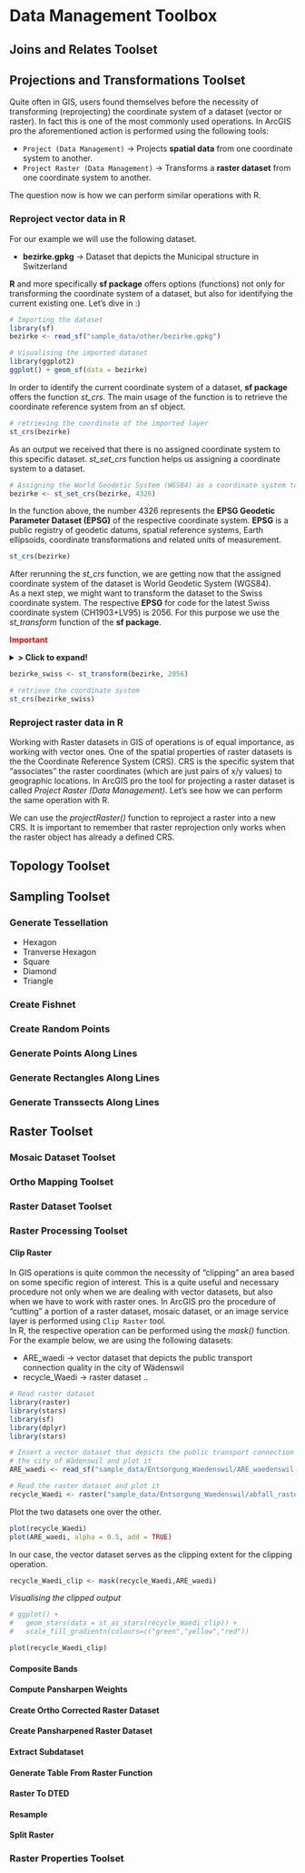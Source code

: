 
# Data Management Toolbox


## Joins and Relates Toolset

## Projections and Transformations Toolset

Quite often in GIS, users found themselves before the necessity of transforming
(reprojecting) the coordinate system of a dataset (vector or raster). In fact this
is one of the most commonly used operations. In ArcGIS pro the aforementioned
action is performed using the following tools:

- `Project (Data Management)` -> Projects __spatial data__ from one coordinate system to another.
- `Project Raster (Data Management)` -> Transforms a __raster dataset__ from one coordinate system to another.

The question now is how we can perform similar operations with R. 

### Reproject vector data in R

For our example we will use the following dataset.

- **bezirke.gpkg** -> Dataset that depicts the Municipal structure in Switzerland

**R** and more specifically **sf package** offers options (functions) not only for 
transforming the coordinate system of a dataset, but also for identifying the
current existing one. Let's dive in :)

```r
# Importing the dataset
library(sf)
bezirke <- read_sf("sample_data/other/bezirke.gpkg") 
```

```r
# Visualising the imported dataset
library(ggplot2)
ggplot() + geom_sf(data = bezirke)
```

In order to identify the current coordinate system of a dataset, **sf package**
offers the function _st_crs_. The main usage of the function is to retrieve the
coordinate reference system from an sf object.

```r
# retrieving the coordinate of the imported layer
st_crs(bezirke)
```
As an output we received that there is no assigned coordinate system to this
specific dataset. _st_set_crs_ function helps us assigning a coordinate system
to a dataset.

```r
# Assigning the World Geodetic System (WGS84) as a coordinate system to our dataset
bezirke <- st_set_crs(bezirke, 4326)
```
In the function above, the number 4326 represents the __EPSG Geodetic Parameter Dataset (EPSG)__
of the respective coordinate system. **EPSG** is a public registry of geodetic
datums, spatial reference systems, Earth ellipsoids, coordinate transformations
and related units of measurement.  

```r
st_crs(bezirke)
```
After rerunning the _st_crs_ function, we are getting now that the assigned
coordinate system of the dataset is World Geodetic System (WGS84).  
As a next step, we might want to transform the dataset to the Swiss coordinate system.
The respective **EPSG** for code for the latest Swiss coordinate system
(CH1903+LV95) is 2056. For this purpose we use the _st_transform_ function of the **sf package**.

<span style="color:red">**Important**</span>

<details>
  <summary>**> Click to expand!**</summary>
  _st_set_crs_ function **does not** reproject the coordinates of the given dataset. In
  other words, it does not affect the actual _geometry_ column of the sf object.
  _st_tranform_ on the other hand indeed **does indeed reproject** the dataset to another coordinate
  system.
  </details>  
  

```r
bezirke_swiss <- st_transform(bezirke, 2056)

# retrieve the coordinate system
st_crs(bezirke_swiss)
```


### Reproject raster data in R

Working with Raster datasets in GIS of operations is of equal importance, as
working with vector ones. One of the spatial properties of raster datasets is the 
the Coordinate Reference System (CRS). CRS is the specific system that “associates”
the raster coordinates (which are just pairs of x/y values) to geographic locations.
In ArcGIS pro the tool for projecting a raster dataset is called
_Project Raster (Data Management)_. Let's see how we can perform the same operation
with R. 




We can use the _projectRaster()_ function to reproject a raster into a new CRS.
It is important to remember that raster reprojection only works when the raster
object has already a defined CRS.








## Topology Toolset

## Sampling Toolset

### Generate Tessellation

- Hexagon
- Tranverse Hexagon
- Square
- Diamond
- Triangle


### Create Fishnet

### Create Random Points

### Generate Points Along Lines

### Generate Rectangles Along Lines

### Generate Transsects Along Lines

## Raster Toolset

<!-- Yes, these are toolsets within toolsets -->
### Mosaic Dataset Toolset

### Ortho Mapping Toolset

### Raster Dataset Toolset

### Raster Processing Toolset

#### Clip Raster

In GIS operations is quite common the necessity of "clipping" an area based on
some specific region of interest. This is a quite useful and necessary procedure
not only when we are dealing with vector datasets, but also when we have to work
with raster ones. In ArcGIS pro the procedure of "cutting" a portion of a raster
dataset, mosaic dataset, or an image service layer is performed using 
`Clip Raster` tool.  
In R, the respective operation can be performed using the _mask()_ function. For
the example below, we are using the following datasets:

- ARE_waedi -> vector dataset that depicts the public transport connection quality in the city of Wädenswil
- recycle_Waedi -> raster dataset ..   


```r
# Read raster dataset
library(raster)
library(stars)
library(sf)
library(dplyr)
library(stars)

# Insert a vector dataset that depicts the public transport connection quality in
# the city of Wädenswil and plot it
ARE_waedi <- read_sf("sample_data/Entsorgung_Waedenswil/ARE_waedenswil.shp")

# Read the raster dataset and plot it
recycle_Waedi <- raster("sample_data/Entsorgung_Waedenswil/abfall_raster.tif")
```

Plot the two datasets one over the other.
```r
plot(recycle_Waedi)
plot(ARE_waedi, alpha = 0.5, add = TRUE)
```

In our case, the vector dataset serves as the clipping extent for the clipping operation.
```r
recycle_Waedi_clip <- mask(recycle_Waedi,ARE_waedi)
```


_Visualising the clipped output_
```r
# ggplot() +
#   geom_stars(data = st_as_stars(recycle_Waedi_clip)) + 
#   scale_fill_gradientn(colours=c("green","yellow","red"))

plot(recycle_Waedi_clip)
```


#### Composite Bands

#### Compute Pansharpen Weights

#### Create Ortho Corrected Raster Dataset

#### Create Pansharpened Raster Dataset

#### Extract Subdataset

#### Generate Table From Raster Function

#### Raster To DTED

#### Resample

#### Split Raster


### Raster Properties Toolset


